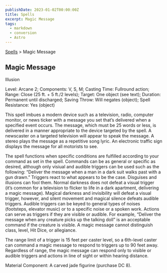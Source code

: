 ```yaml
---
publishDate: 2023-01-02T00:00:00Z
title: Spells
excerpt: Magic Message
tags:
  - markdown
  - conversion
  - Astro
---
```


[Spells](arcana-d20-srd-spells-index) > Magic Message

## Magic Message

Illusion

Level: Arcane 2; Components: V, S, M; Casting Time: Fullround action; Range:
Close (25 ft. + 5 ft./2 levels); Target: One object (see text); Duration:
Permanent until discharged; Saving Throw: Will negates (object); Spell
Resistance: Yes (object)

This spell imbues a modern device such as a television, radio, computer
monitor, or news ticker with a message you set that’s delivered when a
specified event occurs. The message, which must be 25 words or less, is
delivered in a manner appropriate to the device targeted by the spell. A
newscaster on a targeted television will appear to speak the message. A stereo
plays the message as a repetitive song lyric. An electronic traffic sign
displays the message for all motorists to see.

The spell functions when specific conditions are fulfilled according to your
command as set in the spell. Commands can be as general or specific as
desired, although only visiual and audible triggers can be used such as the
following: “Deliver the message when a man in a dark suit walks past with a
gun drawn.” Triggers react to what appears to be the case. Disguises and
illusions can fool them. Normal darkness does not defeat a visual trigger
(it’s common for a television to flicker to life in a dark apartment,
delivering a magic message). Magical darkness and invisibility will defeat a
visual trigger, however, and silent movement and magical silence defeats
audible triggers. Audible triggers can be keyed to general types of noises
(footsteps, elevator music) or to a specific noise or a spoken work. Actions
can serve as triggers if they are visible or audible. For example, “Deliver
the message when any creature picks up the talking doll” is an acceptable
command if the creature is visible. A magic message cannot distinguish class,
level, Hit Dice, or allegiance.

The range limit of a trigger is 15 feet per caster level, so a 6th-level
caster can command a magic message to respond to triggers up to 90 feet away.
Regardless of range, the magic message can respond only to visible or audible
triggers and actions in line of sight or within hearing distance.

Material Component: A carved jade figurine (purchase DC 8).

